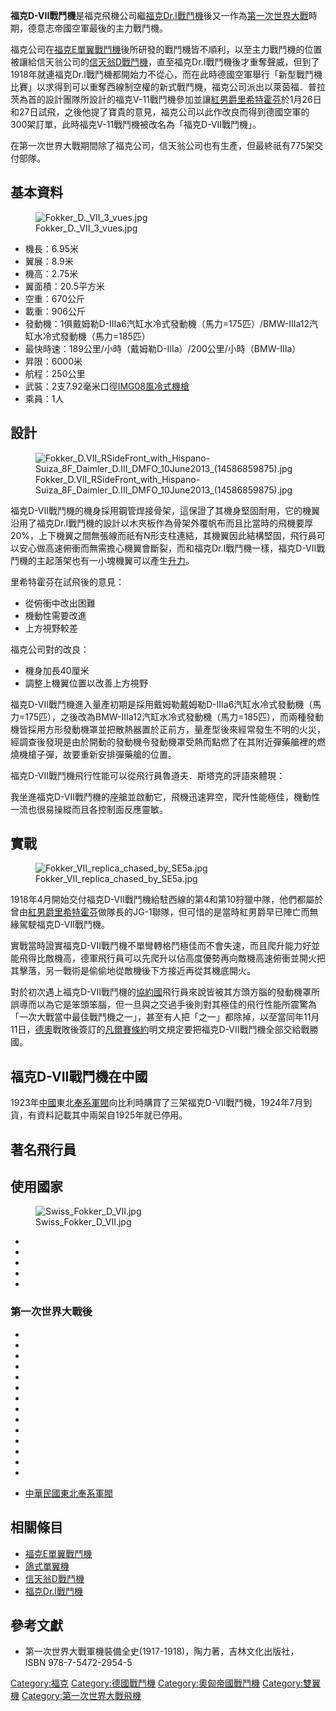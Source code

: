 {{Infobox Aircraft
|name = 福克D-VII雙翼戰鬥機
|image = Image:CF15 Fokker D.VII ZK-FOD 050415 01.jpg
|caption      = 福克D-VII雙翼戰鬥機
|type = 雙翼戰鬥機
|manufacturer = 福克飛機公司
|designer     = 萊茵福．普拉茨
|first flight = 1918年1月
|primary user = 德意志帝國空軍
|number built = 775架
}}

'''福克D-VII戰鬥機'''是福克飛機公司繼[[福克Dr.I戰鬥機|福克Dr.I戰鬥機]]後又一作為[[第一次世界大戰|第一次世界大戰]]時期，德意志帝國空軍最後的主力戰鬥機。

福克公司在[[福克E單翼戰鬥機|福克E單翼戰鬥機]]後所研發的戰鬥機皆不順利，以至主力戰鬥機的位置被讓給信天翁公司的[[信天翁D戰鬥機|信天翁D戰鬥機]]，直至福克Dr.I戰鬥機後才重奪聲威，但到了1918年就連福克Dr.I戰鬥機都開始力不從心，而在此時德國空軍舉行「新型戰鬥機比賽」以求得到可以重奪西線制空權的新式戰鬥機，福克公司派出以萊茵福．普拉茨為首的設計團隊所設計的福克V-11戰鬥機參加並讓[[曼弗雷德·馮·里希特霍芬|紅男爵里希特霍芬]]於1月26日和27日試飛，之後他提了寶貴的意見，福克公司以此作改良而得到德國空軍的300架訂單，此時福克V-11戰鬥機被改名為「福克D-VII戰鬥機」。

在第一次世界大戰期間除了福克公司，信天翁公司也有生產，但最終祇有775架交付部隊。

==基本資料==
[[File:Fokker_D._VII_3_vues.jpg|thumb]]
* 機長：6.95米
* 翼展：8.9米 
* 機高：2.75米
* 翼面積：20.5平方米 
* 空重：670公斤
* 載重：906公斤 
* 發動機：1俱戴姆勒D-IIIa6汽缸水冷式發動機（馬力=175匹）/BMW-IIIa12汽缸水冷式發動機（馬力=185匹）
* 最快時速：189公里/小時（戴姆勒D-IIIa）/200公里/小時（BMW-IIIa） 
* 昇限：6000米
* 航程：250公里
* 武裝：2支7.92毫米口徑[[MG08重機槍|IMG08風冷式機槍]]
* 乘員：1人

==設計==
[[File:Fokker_D.VII_RSideFront_with_Hispano-Suiza_8F_Daimler_D.III_DMFO_10June2013_(14586859875).jpg|thumb]]

福克D-VII戰鬥機的機身採用鋼管焊接骨架，這保證了其機身堅固耐用，它的機翼沿用了福克Dr.I戰鬥機的設計以木夾板作為骨架外覆帆布而且比當時的飛機要厚20%，上下機翼之間無張線而祇有N形支柱連結，其機翼因此結構堅固，飛行員可以安心做高速俯衝而無需擔心機翼會斷裂，而和福克Dr.I戰鬥機一樣，福克D-VII戰鬥機的主起落架也有一小塊機翼可以產生[[升力|升力]]。

里希特霍芬在試飛後的意見：
*從俯衝中改出困難
*機動性需要改進
*上方視野較差

福克公司對的改良：
*機身加長40厘米
*調整上機翼位置以改善上方視野

福克D-VII戰鬥機進入量產初期是採用戴姆勒戴姆勒D-IIIa6汽缸水冷式發動機（馬力=175匹），之後改為BMW-IIIa12汽缸水冷式發動機（馬力=185匹），而兩種發動機皆採用方形發動機罩並把散熱器置於正前方，量產型後來經常發生不明的火災，經調查後發現是由於開動的發動機令發動機罩受熱而點燃了在其附近彈藥艙裡的燃燒機槍子彈，故要重新安排彈藥艙的位置。

福克D-VII戰鬥機飛行性能可以從飛行員魯道夫．斯塔克的評語來體現：

我坐進福克D-VII戰鬥機的座艙並啟動它，飛機迅速昇空，爬升性能極佳，機動性一流也很易操縱而且各控制面反應靈敏。

==實戰==
[[File:Fokker_VII_replica_chased_by_SE5a.jpg|thumb]]

1918年4月開始交付福克D-VII戰鬥機給駐西線的第4和第10狩獵中隊，他們都屬於曾由[[曼弗雷德·馮·里希特霍芬|紅男爵里希特霍芬]]做隊長的JG-1聯隊，但可惜的是當時紅男爵早已陣亡而無緣駕駛福克D-VII戰鬥機。

實戰當時證實福克D-VII戰鬥機不單彎轉格鬥極佳而不會失速，而且爬升能力好並能飛得比敵機高，德軍飛行員可以先爬升以佔高度優勢再向敵機高速俯衝並開火把其擊落，另一戰術是偷偷地從敵機後下方接近再從其機底開火。

對於初次遇上福克D-VII戰鬥機的[[協約國|協約國]]飛行員來說皆被其方頭方腦的發動機罩所誤導而以為它是笨頭笨腦，但一旦與之交過手後則對其極佳的飛行性能所震驚為「一次大戰當中最佳戰鬥機之一」，甚至有人把「之一」都除掉，以至當同年11月11日，[[同盟國_(第一次世界大戰)|德奧]]戰敗後簽訂的[[凡爾賽條約|凡爾賽條約]]明文規定要把福克D-VII戰鬥機全部交給戰勝國。

==福克D-VII戰鬥機在中國==
1923年[[中華民國|中國]]東北[[奉系|奉系軍閥]]向比利時購買了三架福克D-VII戰鬥機，1924年7月到貨，有資料記載其中兩架自1925年就已停用。

==著名飛行員==

==使用國家==
[[File:Swiss_Fokker_D_VII.jpg|thumb]]
*{{flag|German Empire}}
*{{flag|Austria-Hungary}}
*{{flag|Kingdom of Bulgaria}}
*{{SUI}}
*{{flag|Ottoman Empire}}

===第一次世界大戰後===
*{{ARG}}
*{{BEL}}
*{{CZS}}
*{{DEN}}
*{{FIN}}
*{{flag|Kingdom of Hungary}}
*{{NLD}}
*{{LVA}}
*{{flag|Lithuania|1918}}
*{{POL}}
*{{flag|Kingdom of Romania}}
*{{USSR}}
*{{SWE}}
*{{flag|United States|1912}}
*{{flagicon|Republic of China (1912–1949)|1912}} [[北洋政府|中華民國東北奉系軍閥]]

==相關條目==
{{commons category|Fokker D.VII}}
* [[福克E單翼戰鬥機|福克E單翼戰鬥機]]
* [[鴿式單翼機|鴿式單翼機]]
* [[信天翁D戰鬥機|信天翁D戰鬥機]]
* [[福克Dr.I戰鬥機|福克Dr.I戰鬥機]]

==參考文獻==
*第一次世界大戰軍機裝備全史(1917-1918)，陶力著，吉林文化出版社，ISBN 978-7-5472-2954-5

[[Category:福克|Category:福克]]
[[Category:德國戰鬥機|Category:德國戰鬥機]]
[[Category:奧匈帝國戰鬥機|Category:奧匈帝國戰鬥機]]
[[Category:雙翼機|Category:雙翼機]]
[[Category:第一次世界大戰飛機|Category:第一次世界大戰飛機]]